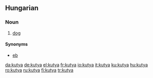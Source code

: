 ==Hungarian==

===Noun===
{{infl|hu|noun}}

# [[dog]]

====Synonyms====
*[[eb]]

[[da:kutya]]
[[de:kutya]]
[[el:kutya]]
[[fr:kutya]]
[[io:kutya]]
[[it:kutya]]
[[ku:kutya]]
[[hu:kutya]]
[[ro:kutya]]
[[ru:kutya]]
[[fi:kutya]]
[[tr:kutya]]